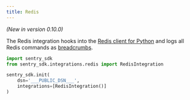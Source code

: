 ```yaml
---
title: Redis
---
```


<!-- NOTE: Due to being in common, redirects are in vercel.json -->

_(New in version 0.10.0)_

The Redis integration hooks into the [Redis client for Python](https://pypi.org/project/redis/) and logs all Redis commands as [breadcrumbs](../../enriching-events/breadcrumbs/).

```python
import sentry_sdk
from sentry_sdk.integrations.redis import RedisIntegration

sentry_sdk.init(
    dsn='___PUBLIC_DSN___',
    integrations=[RedisIntegration()]
)
```

<!-- TODO-ADD-VERIFICATION-EXAMPLE -->
